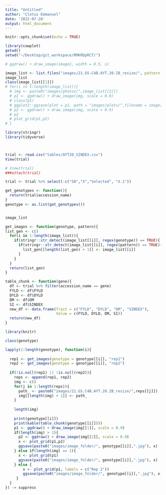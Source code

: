 ```yaml
---
title: "Untitled"
author: "Cletus Emmanuel"
date: '2022-07-28'
output: html_document
---
```


```r
knitr::opts_chunk$set(echo = TRUE)
```


```r

library(cowplot)
getwd()
setwd("~/Desktop/git_workspace/RMKRDpRCT/")

# ggdraw() + draw_image(image1, width = 0.5, s)

image_list <- list.files("images/21.GS.C4B.AYT.20.IB_resize/", pattern = ".jpeg")
image_list
class(image_list[[1]])
# for(i in 1:length(image_list)){
  # img <- paste0("images/photos/",image_list[[2]])
  # p1 <- ggdraw() + draw_image(img, scale = 0.9)
  # class(p1)
  # ggplot2::ggsave(plot = p1, path = "images/plots/",filename = image[[2]])
  # p2 <- ggdraw() + draw_image(img, scale = 0.9)
  # p2
  # plot_grid(p1,p2)
# }

library(stringr)
library(tidyverse)



trial <- read.csv("tables/AYT20_SINDEX.csv")
View(trial)

# View(trial)
###attach(trial)

trial <- trial %>% select(-c("SN","X","Selected", "X.1"))

get_genotypes <- function(){
  return(trial$accession_name)
}
genotype <- as.list(get_genotypes())


image_list

get_images <- function(genotype, pattern){
list_gen <- c()
  for(i in 1:length(image_list)){
    if(stringr::str_detect(image_list[[i]], regex(genotype)) == TRUE){
      if(stringr::str_detect(image_list[[i]], regex(pattern)) == TRUE){
        list_gen[[length(list_gen) + 1]] <- image_list[[i]]
      }
    }
  }
  return(list_gen)
}

table_chunk <- function(gene){
  df <- trial %>% filter(accession_name == gene)
  FYLD <- df$FYLD
  DYLD <- df$DYLD
  DM <- df$DM
  SI <- df$SINDEX
  new_df <- data.frame(Trait = c("FYLD", "DYLD", "DM", "SINDEX"), 
                       Value = c(FYLD, DYLD, DM, SI))
  return(new_df)
}

library(knitr)

class(genotype)

lapply(1:length(genotype), function(i){
  
  rep1 <- get_images(genotype = genotype[[i]], "rep1")
  rep2 <- get_images(genotype = genotype[[i]], "rep2")
  
  if(!is.null(rep1) || !is.null(rep2)){
    reps <- append(rep1, rep2)
    img <- c()
    for(j in 1:length(reps)){
      path_ <- paste0("images/21.GS.C4B.AYT.20.IB_resize/",reps[[j]])  
      img[[length(img) + 1]] <- path_
    }
    
    length(img)
    
    print(genotype[[i]])
    print(kable(table_chunk(genotype[[i]])))
    p1 <- ggdraw() + draw_image(img[[1]], scale = 0.9)
    if(length(img) > 1){
      p2 <- ggdraw() + draw_image(img[[2]], scale = 0.9)
      x <- plot_grid(p1,p2)
      ggsave(paste0("images/image_folder/", genotype[[i]],".jpg"), x)
    } else if(length(img) == 1){
      x <- plot_grid(p1)
      ggsave(paste0("images/image_folder/", genotype[[i]],".jpg"), x)    
    } else {
        x <- plot_grid(p1, labels = c("Rep 2"))
        ggsave(paste0("images/image_folder/", genotype[[i]],".jpg"), x)
     }
  }
}) -> suppress


```


